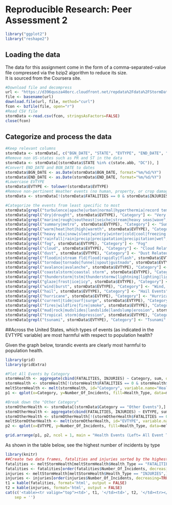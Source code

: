 # Reproducible Research: Peer Assessment 2

```r
library("ggplot2")
library("reshape2")
```

## Loading the data

The data for this assignment come in the form of a comma-separated-value file 
compressed via the bzip2 algorithm to reduce its size.  
It is sourced from the Coursera site.


```r
#Download file and decompress
url <- "https://d396qusza40orc.cloudfront.net/repdata%2Fdata%2FStormData.csv.bz2"
file <- basename(url)
download.file(url, file, method="curl")
fcon <- bzfile(file, open="r")
#Read CSV file
stormData <-read.csv(fcon, stringsAsFactors=FALSE)
close(fcon)
```

## Categorize and process the data
```r
#Keep relevant columns
stormData <- stormData[, c("BGN_DATE", "STATE", "EVTYPE", "END_DATE", "FATALITIES", "INJURIES", "PROPDMG", "PROPDMGEXP", "CROPDMG", "CROPDMGEXP")]
#Remove non US-states such as PR and ST in the data
stormData <- stormData[(stormData$STATE %in% c(state.abb, "DC")), ]
#Convert END_DATE and BGN_DATE to dates
stormData$BGN_DATE <- as.Date(stormData$BGN_DATE, format="%m/%d/%Y")
stormData$END_DATE <- as.Date(stormData$END_DATE, format="%m/%d/%Y")
#Lowercase EVTYPE
stormData$EVTYPE <- tolower(stormData$EVTYPE)
#Remove non-pertinent Weather events (no human, property, or crop damage)
stormData <- stormData[!(stormData$FATALITIES == 0 & stormData$INJURIES == 0 & stormData$PROPDMG == 0 & stormData$CROPDMG == 0),]

#Categorize the events from least specific to most
stormData[grepl("turbulence|apache|urban|normal|hyperthermia|record temperatures|other|dam|southeast|beach|drowning|none|severe|\\?|mild|excessive|record", stormData$EVTYPE), "Category"] <- "Other Events"
stormData[grepl("dry|drought", stormData$EVTYPE), "Category"] <- "Very Dry/Drought"
stormData[grepl("marine|rough|southeast|seiche|stream|heavy seas|wave", stormData$EVTYPE), "Category"] <- "Sea/Lake/River Events"
stormData[grepl("summary|metro", stormData$EVTYPE), "Category"] <- "Summary of Date"
stormData[grepl("warm|heat|hot|high|warmth", stormData$EVTYPE), "Category"] <- "Heat Events"
stormData[grepl("heavy mix|snow|sleet|wintry|winter|cold|cool|freezing|blizzard|freeze|low", stormData$EVTYPE), "Category"] <- "Cold/Snow/Winter Weather/Blizzard"
stormData[grepl("rainfall|rain|precip|precipatation|precipitation|wet", stormData$EVTYPE), "Category"] <- "Rain & Percipatation"
stormData[grepl("fog", stormData$EVTYPE), "Category"] <- "Fog"
stormData[grepl("cloud", stormData$EVTYPE), "Category"] <- "Cloud Related Events"
stormData[grepl("dust", stormData$EVTYPE), "Category"] <- "Dust Related Events"
stormData[grepl("floodin|stream fld|flood|rapidly|flash", stormData$EVTYPE), "Category"] <- "Flood"
stormData[grepl("torndao|tornado|funnel|spout|gustnado", stormData$EVTYPE), "Category"] <- "Tornado/Gustnado/Funnel Cloud/Waterspout"
stormData[grepl("avalance|avalanche", stormData$EVTYPE), "Category"] <- "Avalanche"
stormData[grepl("coastalstorm|coastal storm", stormData$EVTYPE), "Category"] <- "Coastal Storm"
stormData[grepl("thunderstorm|tstm|thunderstormw|lightning|lighting|ligntning", stormData$EVTYPE), "Category"] <- "Thunderstorms/Lightning"
stormData[grepl("glaze|frost|ice|icy", stormData$EVTYPE), "Category"] <- "Ice Events"
stormData[grepl("wind|burst", stormData$EVTYPE), "Category"] <- "Wind, Microbursts, and Downburst Events"
stormData[grepl("hail", stormData$EVTYPE), "Category"] <- "Hail Events"
stormData[grepl("hurricane", stormData$EVTYPE), "Category"] <- "Hurricanes"
stormData[grepl("current|tide|surf|surge", stormData$EVTYPE), "Category"] <- "Currents, Surfs, and Tides"
stormData[grepl("fires|wildfire|fire|smoke", stormData$EVTYPE), "Category"] <- "Fires/Smoke"
stormData[grepl("mud|rock|mudslides|landslide|landslump|erosion", stormData$EVTYPE), "Category"] <- "Rock/Mud/Landslides & Erosion"
stormData[grepl("tropical storm|depression", stormData$EVTYPE), "Category"] <- "Tropical Storms/Depressions"
stormData[grepl("tsunami", stormData$EVTYPE), "Category"] <- "Tsunami"
```


##Across the United States, which types of events (as indicated in the EVTYPE variable) are most harmful with respect to population health?

Given the graph below, torandic events are clearly most harmful to population health.
```r
library(grid)
library(gridExtra)

#Plot All Events by Category
stormHealth <- aggregate(cbind(FATALITIES, INJURIES) ~ Category, sum, data = stormData)
stormHealth <- stormHealth[!(stormHealth$FATALITIES == 0 & stormHealth$INJURIES == 0),]
meltStormHealth <- melt(stormHealth, id="Category", variable.name="Health_Type", value.name="Number_Of_Incidents")
p1 <- qplot(x=Category, y=Number_Of_Incidents, fill=Health_Type, data=meltStormHealth, geom="bar", stat="identity") + coord_flip()

#Break down the "Other Category"
stormOtherHealth <- stormData[(stormData$Category == "Other Events"),]
stormOtherHealth <- aggregate(cbind(FATALITIES, INJURIES) ~ EVTYPE, sum, data = stormOtherHealth)
stormOtherHealth <- stormOtherHealth[!(stormOtherHealth$FATALITIES == 0 & stormOtherHealth$INJURIES == 0),]
meltStormOtherHealth <- melt(stormOtherHealth, id="EVTYPE", variable.name="Health_Type", value.name="Number_Of_Incidents")
p2 <- qplot(x=EVTYPE, y=Number_Of_Incidents, fill=Health_Type, data=meltStormOtherHealth, geom="bar", stat="identity") + coord_flip() + xlab("Event Type")

grid.arrange(p1, p2, ncol = 1, main = "Health Events (Left= All Event Types, Right=Fine Grain Detail of Other category)"
```

As shown in the table below, see the highest number of incidents by type
```r
library(knitr)
##Create two data frames, fatalities and injuries sorted by the highest counts at the top
fatalities <- meltStormHealth[meltStormHealth$Health_Type == "FATALITIES",]
fatalities <- fatalities[order(fatalities$Number_Of_Incidents, decreasing=TRUE),]
injuries <- meltStormHealth[meltStormHealth$Health_Type == "INJURIES",]
injuries <- injuries[order(injuries$Number_Of_Incidents, decreasing=TRUE),]
t1 = kable(fatalities, format='html', output = FALSE)
t2 = kable(injuries, format='html', output = FALSE)
cat(c('<table><tr valign="top"><td>', t1, '</td><td>', t2, '</td><tr></table>'),
    sep = '')
```

